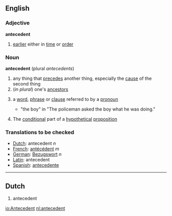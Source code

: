 ==English==
===Adjective===
'''antecedent'''
# [[earlier]] either in [[time]] or [[order]]
===Noun===
'''antecedent'''   (plural ''antecedents'')
# any thing that [[precede]]s another thing, especially the [[cause]] of the second thing
#(''in plural'') one's [[ancestor]]s
#{{grammar}} a [[word]], [[phrase]] or [[clause]] referred to by a [[pronoun]]
#* "the boy" in "The policeman asked the boy what he was doing."
#{{logic}} The [[conditional]] part of a [[hypothetical]] [[proposition]]
{{wikipedia}}

===Translations to be checked===
*[[Dutch]]: antecedent ''n''
*[[French]]: [[antécédent]] ''m''
*[[German]]: [[Bezugswort]] ''n''
*[[Latin]]: antecedent
*[[Spanish]]: [[antecedente]]
----

==Dutch==
# antecedent

[[io:Antecedent]]
[[nl:antecedent]]